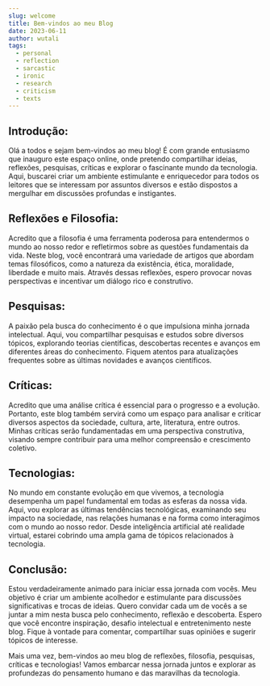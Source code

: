 ```yaml
---
slug: welcome
title: Bem-vindos ao meu Blog
date: 2023-06-11
author: wutali
tags:
  - personal
  - reflection
  - sarcastic
  - ironic
  - research
  - criticism
  - texts
---
```


## Introdução:
Olá a todos e sejam bem-vindos ao meu blog! É com grande entusiasmo que inauguro este espaço online, onde pretendo compartilhar ideias, reflexões, pesquisas, críticas e explorar o fascinante mundo da tecnologia. Aqui, buscarei criar um ambiente estimulante e enriquecedor para todos os leitores que se interessam por assuntos diversos e estão dispostos a mergulhar em discussões profundas e instigantes.

## Reflexões e Filosofia:
Acredito que a filosofia é uma ferramenta poderosa para entendermos o mundo ao nosso redor e refletirmos sobre as questões fundamentais da vida. Neste blog, você encontrará uma variedade de artigos que abordam temas filosóficos, como a natureza da existência, ética, moralidade, liberdade e muito mais. Através dessas reflexões, espero provocar novas perspectivas e incentivar um diálogo rico e construtivo.

## Pesquisas:
A paixão pela busca do conhecimento é o que impulsiona minha jornada intelectual. Aqui, vou compartilhar pesquisas e estudos sobre diversos tópicos, explorando teorias científicas, descobertas recentes e avanços em diferentes áreas do conhecimento. Fiquem atentos para atualizações frequentes sobre as últimas novidades e avanços científicos.

## Críticas:
Acredito que uma análise crítica é essencial para o progresso e a evolução. Portanto, este blog também servirá como um espaço para analisar e criticar diversos aspectos da sociedade, cultura, arte, literatura, entre outros. Minhas críticas serão fundamentadas em uma perspectiva construtiva, visando sempre contribuir para uma melhor compreensão e crescimento coletivo.

## Tecnologias:
No mundo em constante evolução em que vivemos, a tecnologia desempenha um papel fundamental em todas as esferas da nossa vida. Aqui, vou explorar as últimas tendências tecnológicas, examinando seu impacto na sociedade, nas relações humanas e na forma como interagimos com o mundo ao nosso redor. Desde inteligência artificial até realidade virtual, estarei cobrindo uma ampla gama de tópicos relacionados à tecnologia.

## Conclusão:
Estou verdadeiramente animado para iniciar essa jornada com vocês. Meu objetivo é criar um ambiente acolhedor e estimulante para discussões significativas e trocas de ideias. Quero convidar cada um de vocês a se juntar a mim nesta busca pelo conhecimento, reflexão e descoberta. Espero que você encontre inspiração, desafio intelectual e entretenimento neste blog. Fique à vontade para comentar, compartilhar suas opiniões e sugerir tópicos de interesse.

Mais uma vez, bem-vindos ao meu blog de reflexões, filosofia, pesquisas, críticas e tecnologias! Vamos embarcar nessa jornada juntos e explorar as profundezas do pensamento humano e das maravilhas da tecnologia.
